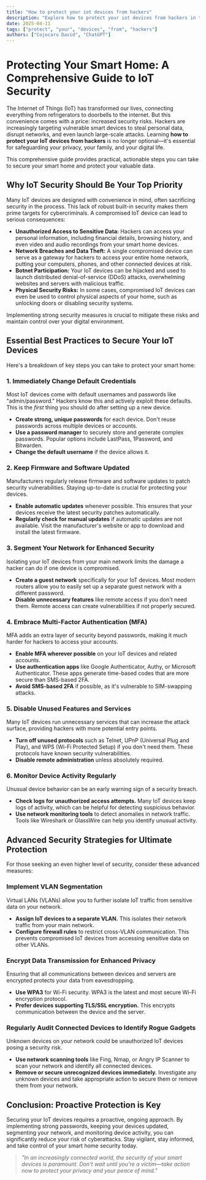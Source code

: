```yaml
---
title: "How to protect your iot devices from hackers"
description: "Explore how to protect your iot devices from hackers in this detailed guide, offering insights, strategies, and practical tips to enhance your understanding and application of the topic."
date: 2025-04-11
tags: ["protect", "your", "devices", "from", "hackers"]
authors: ["Cojocaru David", "ChatGPT"]
---
```


# Protecting Your Smart Home: A Comprehensive Guide to IoT Security

The Internet of Things (IoT) has transformed our lives, connecting everything from refrigerators to doorbells to the internet. But this convenience comes with a price: increased security risks. Hackers are increasingly targeting vulnerable smart devices to steal personal data, disrupt networks, and even launch large-scale attacks. Learning **how to protect your IoT devices from hackers** is no longer optional—it's essential for safeguarding your privacy, your family, and your digital life.

This comprehensive guide provides practical, actionable steps you can take to secure your smart home and protect your valuable data.

## Why IoT Security Should Be Your Top Priority

Many IoT devices are designed with convenience in mind, often sacrificing security in the process. This lack of robust built-in security makes them prime targets for cybercriminals. A compromised IoT device can lead to serious consequences:

- **Unauthorized Access to Sensitive Data:** Hackers can access your personal information, including financial details, browsing history, and even video and audio recordings from your smart home devices.
- **Network Breaches and Data Theft:** A single compromised device can serve as a gateway for hackers to access your entire home network, putting your computers, phones, and other connected devices at risk.
- **Botnet Participation:** Your IoT devices can be hijacked and used to launch distributed denial-of-service (DDoS) attacks, overwhelming websites and servers with malicious traffic.
- **Physical Security Risks:** In some cases, compromised IoT devices can even be used to control physical aspects of your home, such as unlocking doors or disabling security systems.

Implementing strong security measures is crucial to mitigate these risks and maintain control over your digital environment.

## Essential Best Practices to Secure Your IoT Devices

Here's a breakdown of key steps you can take to protect your smart home:

### 1. Immediately Change Default Credentials

Most IoT devices come with default usernames and passwords like "admin/password." Hackers know this and actively exploit these defaults. This is the _first_ thing you should do after setting up a new device.

- **Create strong, unique passwords** for each device. Don't reuse passwords across multiple devices or accounts.
- **Use a password manager** to securely store and generate complex passwords. Popular options include LastPass, 1Password, and Bitwarden.
- **Change the default username** if the device allows it.

### 2. Keep Firmware and Software Updated

Manufacturers regularly release firmware and software updates to patch security vulnerabilities. Staying up-to-date is crucial for protecting your devices.

- **Enable automatic updates** whenever possible. This ensures that your devices receive the latest security patches automatically.
- **Regularly check for manual updates** if automatic updates are not available. Visit the manufacturer's website or app to download and install the latest firmware.

### 3. Segment Your Network for Enhanced Security

Isolating your IoT devices from your main network limits the damage a hacker can do if one device is compromised.

- **Create a guest network** specifically for your IoT devices. Most modern routers allow you to easily set up a separate guest network with a different password.
- **Disable unnecessary features** like remote access if you don't need them. Remote access can create vulnerabilities if not properly secured.

### 4. Embrace Multi-Factor Authentication (MFA)

MFA adds an extra layer of security beyond passwords, making it much harder for hackers to access your accounts.

- **Enable MFA wherever possible** on your IoT devices and related accounts.
- **Use authentication apps** like Google Authenticator, Authy, or Microsoft Authenticator. These apps generate time-based codes that are more secure than SMS-based 2FA.
- **Avoid SMS-based 2FA** if possible, as it's vulnerable to SIM-swapping attacks.

### 5. Disable Unused Features and Services

Many IoT devices run unnecessary services that can increase the attack surface, providing hackers with more potential entry points.

- **Turn off unused protocols** such as Telnet, UPnP (Universal Plug and Play), and WPS (Wi-Fi Protected Setup) if you don't need them. These protocols have known security vulnerabilities.
- **Disable remote administration** unless absolutely required.

### 6. Monitor Device Activity Regularly

Unusual device behavior can be an early warning sign of a security breach.

- **Check logs for unauthorized access attempts.** Many IoT devices keep logs of activity, which can be helpful for detecting suspicious behavior.
- **Use network monitoring tools** to detect anomalies in network traffic. Tools like Wireshark or GlassWire can help you identify unusual activity.

## Advanced Security Strategies for Ultimate Protection

For those seeking an even higher level of security, consider these advanced measures:

### Implement VLAN Segmentation

Virtual LANs (VLANs) allow you to further isolate IoT traffic from sensitive data on your network.

- **Assign IoT devices to a separate VLAN.** This isolates their network traffic from your main network.
- **Configure firewall rules** to restrict cross-VLAN communication. This prevents compromised IoT devices from accessing sensitive data on other VLANs.

### Encrypt Data Transmission for Enhanced Privacy

Ensuring that all communications between devices and servers are encrypted protects your data from eavesdropping.

- **Use WPA3** for Wi-Fi security. WPA3 is the latest and most secure Wi-Fi encryption protocol.
- **Prefer devices supporting TLS/SSL encryption.** This encrypts communication between the device and the server.

### Regularly Audit Connected Devices to Identify Rogue Gadgets

Unknown devices on your network could be unauthorized IoT devices posing a security risk.

- **Use network scanning tools** like Fing, Nmap, or Angry IP Scanner to scan your network and identify all connected devices.
- **Remove or secure unrecognized devices immediately.** Investigate any unknown devices and take appropriate action to secure them or remove them from your network.

## Conclusion: Proactive Protection is Key

Securing your IoT devices requires a proactive, ongoing approach. By implementing strong passwords, keeping your devices updated, segmenting your network, and monitoring device activity, you can significantly reduce your risk of cyberattacks. Stay vigilant, stay informed, and take control of your smart home security today.

> _"In an increasingly connected world, the security of your smart devices is paramount. Don't wait until you're a victim—take action now to protect your privacy and your peace of mind."_
